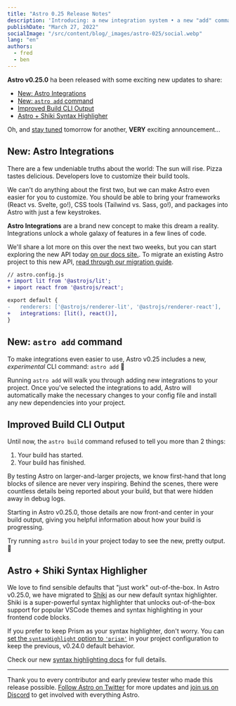 ```yaml
---
title: "Astro 0.25 Release Notes"
description: 'Introducing: a new integration system • a new "add" command • shiki syntax highlighting • improved CLI build output'
publishDate: "March 27, 2022"
socialImage: "/src/content/blog/_images/astro-025/social.webp"
lang: "en"
authors:
  - fred
  - ben
---
```



**Astro v0.25.0** ha been released with some exciting new updates to share:

- [New: Astro Integrations](#new-astro-integrations)
- [New: `astro add` command](#new-astro-add-command)
- [Improved Build CLI Output](#improved-build-cli-output)
- [Astro + Shiki Syntax Highligher](#astro--shiki-syntax-highligher)

Oh, and [stay tuned](https://twitter.com/astrodotbuild) tomorrow for another, **VERY** exciting announcement...

## New: Astro Integrations

There are a few undeniable truths about the world: The sun will rise. Pizza tastes delicious. Developers love to customize their build tools.

We can't do anything about the first two, but we can make Astro even easier for you to customize. You should be able to bring your frameworks (React vs. Svelte, go!), CSS tools (Tailwind vs. Sass, go!), and packages into Astro with just a few keystrokes.

**Astro Integrations** are a brand new concept to make this dream a reality. Integrations unlock a whole galaxy of features in a few lines of code.

We'll share a lot more on this over the next two weeks, but you can start exploring the new API today [on our docs site.](https://docs.astro.build/en/guides/integrations-guide/). To migrate an existing Astro project to this new API, [read through our migration guide](https://docs.astro.build/en/migrate/#astro-integrations).

```diff
// astro.config.js
+ import lit from '@astrojs/lit';
+ import react from '@astrojs/react';

export default {
-   renderers: ['@astrojs/renderer-lit', '@astrojs/renderer-react'],
+   integrations: [lit(), react()],
}
```

## New: `astro add` command

To make integrations even easier to use, Astro v0.25 includes a new, _experimental_ CLI command: `astro add` 🚀

<BlogContentImage
	src={astroAddDemo}
	alt="astro add wizard to 1. enable frameworks 2. select other integrations 3. update your config 4. install all dependencies"
/>

Running `astro add` will walk you through adding new integrations to your project. Once you've selected the integrations to add, Astro will automatically make the necessary changes to your config file and install any new dependencies into your project.

## Improved Build CLI Output

Until now, the `astro build` command refused to tell you more than 2 things:

1. Your build has started.
2. Your build has finished.

By testing Astro on larger-and-larger projects, we know first-hand that long blocks of silence are never very inspiring. Behind the scenes, there were countless details being reported about your build, but that were hidden away in debug logs.

Starting in Astro v0.25.0, those details are now front-and center in your build output, giving you helpful information about how your build is progressing.

Try running `astro build` in your project today to see the new, pretty output. 🚀

## Astro + Shiki Syntax Highligher

We love to find sensible defaults that "just work" out-of-the-box. In Astro v0.25.0, we have migrated to [Shiki](https://github.com/shikijs/shiki) as our new default syntax highlighter. Shiki is a super-powerful syntax highlighter that unlocks out-of-the-box support for popular VSCode themes and syntax highlighting in your frontend code blocks.

If you prefer to keep Prism as your syntax highlighter, don't worry. You can [set the `syntaxHighlight` option to `'prism'`](https://docs.astro.build/en/guides/markdown-content/#prism-configuration) in your project configuration to keep the previous, v0.24.0 default behavior.

Check our new [syntax highlighting docs](https://docs.astro.build/en/guides/markdown-content/#syntax-highlighting) for full details.

---

Thank you to every contributor and early preview tester who made this release possible. [Follow Astro on Twitter](https://twitter.com/astrodotbuild) for more updates and [join us on Discord](https://astro.build/chat/) to get involved with everything Astro.

